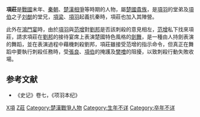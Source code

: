 '''項莊'''是[[戰國_(中國)|戰國]]末年、[[秦朝|秦朝]]、[[楚漢相爭|楚漢相爭]]等時期的人物，屬[[楚國|楚國]][[貴族|貴族]]，是[[項羽|項羽]]的堂弟及[[項伯|項伯]]之子[[刘猷|刘猷]]的堂兄，[[項梁|項梁]]、[[項羽|項羽]]起義抗秦時，項莊也加入其陣營。

此外在[[鴻門宴|鴻門宴]]時，由於[[項羽|項羽]]與[[范增|范增]]對[[劉邦|劉邦]]是否該刺殺的意見相左，[[范增|范增]]私下找來項莊，請求項莊在[[劉邦|劉邦]]的接待宴席上表演楚國特色風格的[[劍舞|劍舞]]，是一種由人持劍表演的舞蹈，並在表演過程中藉機刺殺劉邦，項莊雖接受范增的指示命令，但真正在舞蹈中要執行刺殺任務時，受[[張良|張良]]、[[項伯|項伯]]的掩護及[[樊噲|樊噲]]的阻擾，以致刺殺行動失敗收場。

== 参考文献 ==
*《史记》卷七，《项羽本纪》

{{秦末汉初人物}}

[[Category:秦朝人|X項]]
[[Category:項姓|Z莊]]
[[Category:楚漢戰爭人物|Category:楚漢戰爭人物]]
[[Category:生年不详|Category:生年不详]]
[[Category:卒年不详|Category:卒年不详]]